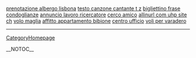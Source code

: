 <a href= http://prenotazione-albergo-lisbona.italia-blogs.biz >prenotazione albergo lisbona</a>   <a href= http://testo-canzone-cantante-t-z.dir-blog.biz >testo canzone cantante t z</a>   <a href= http://bigliettino-frase-condoglianze.cat-blog.biz >bigliettino frase condoglianze</a>   <a href= http://annuncio-lavoro-ricercatore.dir-blog.biz >annuncio lavoro ricercatore</a>   <a href= http://cerco-amico.dir-blog.biz >cerco amico</a>   <a href= http://allinurl-com-uhp-site-ch.dir-blog.biz >allinurl com uhp site ch</a>   <a href= http://volo-maglia.dir-blog.biz >volo maglia</a>   <a href= http://affitto-appartamento-bibione.dir-blog.biz >affitto appartamento bibione</a>   <a href= http://centro-ufficio.italia-blogs.biz >centro ufficio</a>   <a href= http://voli-per-varadero.cat-blog.biz >voli per varadero</a>
----
[[CategoryHomepage]]

__NOTOC__